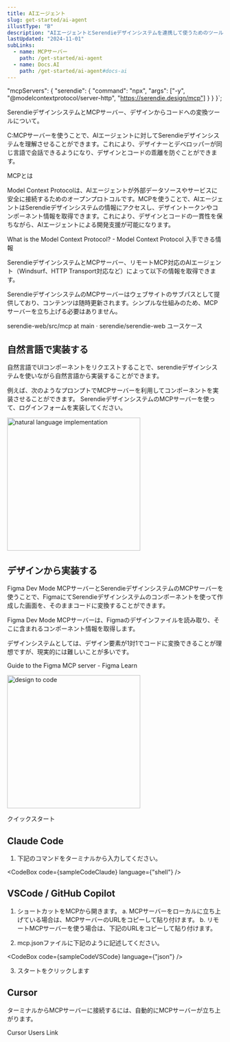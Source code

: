 ```yaml
---
title: AIエージェント
slug: get-started/ai-agent
illustType: "B"
description: "AIエージェントとSerendieデザインシステムを連携して使うためのツール群を紹介します。"
lastUpdated: "2024-11-01"
subLinks:
  - name: MCPサーバー
    path: /get-started/ai-agent
  - name: Docs.AI
    path: /get-started/ai-agent#docs-ai
---
```




  "mcpServers": {
    "serendie": {
      "command": "npx",
      "args": ["-y", "@modelcontextprotocol/server-http", "https://serendie.design/mcp"]
    }
  }
}`;

<PageSection>

SerendieデザインシステムとMCPサーバー、デザインからコードへの変換ツールについて。

C:MCPサーバーを使うことで、AIエージェントに対してSerendieデザインシステムを理解させることができます。これにより、デザイナーとデベロッパーが同じ言語で会話できるようになり、デザインとコードの乖離を防ぐことができます。

</PageSection>

<PageSection>
  <PageHeadLine number={0}>MCPとは</PageHeadLine>

Model Context Protocolは、AIエージェントが外部データソースやサービスに安全に接続するためのオープンプロトコルです。MCPを使うことで、AIエージェントはSerendieデザインシステムの情報にアクセスし、デザイントークンやコンポーネント情報を取得できます。これにより、デザインとコードの一貫性を保ちながら、AIエージェントによる開発支援が可能になります。

<PageARef href="https://modelcontextprotocol.io/introduction">
  What is the Model Context Protocol? - Model Context Protocol
</PageARef>

</PageSection>

<PageSection>
  <PageHeadLine number={1}>入手できる情報</PageHeadLine>

SerendieデザインシステムとMCPサーバー、リモートMCP対応のAIエージェント（Windsurf、HTTP Transport対応など）によって以下の情報を取得できます。

SerendieデザインシステムのMCPサーバーはウェブサイトのサブパスとして提供しており、コンテンツは随時更新されます。シンプルな仕組みのため、MCPサーバーを立ち上げる必要はありません。

<PageARef href="https://github.com/serendie/serendie-web/tree/main/src/mcp">
  serendie-web/src/mcp at main · serendie/serendie-web
</PageARef>

</PageSection>

<PageSection>
  <PageHeadLine number={2}>ユースケース</PageHeadLine>

## 自然言語で実装する

自然言語でUIコンポーネントをリクエストすることで、serendieデザインシステムを使いながら自然言語から実装することができます。

例えば、次のようなプロンプトでMCPサーバーを利用してコンポーネントを実装させることができます。
SerendieデザインシステムのMCPサーバーを使って、ログインフォームを実装してください。

<p>
  <img
    src="/assets/pages/getstarted/getstarted-ai-agent-1.avif"
    width="310"
    alt="natural language implementation"
  />
</p>

## デザインから実装する

Figma Dev Mode MCPサーバーとSerendieデザインシステムのMCPサーバーを使うことで、FigmaにてSerendieデザインシステムのコンポーネントを使って作成した画面を、そのままコードに変換することができます。

Figma Dev Mode MCPサーバーは、Figmaのデザインファイルを読み取り、そこに含まれるコンポーネント情報を取得します。

デザインシステムとしては、デザイン要素が1対1でコードに変換できることが理想ですが、現実的には難しいことが多いです。

<PageARef href="https://www.figma.com/community/plugin/1435945604700895851/guide-to-the-figma-mcp-server-figma-learn">
  Guide to the Figma MCP server - Figma Learn
</PageARef>

<p>
  <img
    src="/assets/pages/getstarted/getstarted-ai-agent-2.avif"
    width="310"
    alt="design to code"
  />
</p>

</PageSection>

<PageSection>
  <PageHeadLine number={3}>クイックスタート</PageHeadLine>

## Claude Code

1. 下記のコマンドをターミナルから入力してください。

<CodeBox code={sampleCodeClaude} language={"shell"} />

## VSCode / GitHub Copilot

1. ショートカットをMCPから開きます。
   a. MCPサーバーをローカルに立ち上げている場合は、MCPサーバーのURLをコピーして貼り付けます。
   b. リモートMCPサーバーを使う場合は、下記のURLをコピーして貼り付けます。

2. mcp.jsonファイルに下記のように記述してください。

<CodeBox code={sampleCodeVSCode} language={"json"} />

3. スタートをクリックします

## Cursor

ターミナルからMCPサーバーに接続するには、自動的にMCPサーバーが立ち上がります。

<PageARef href="https://docs.cursor.com/context/context-mcp">
  Cursor Users Link
</PageARef>

</PageSection>
